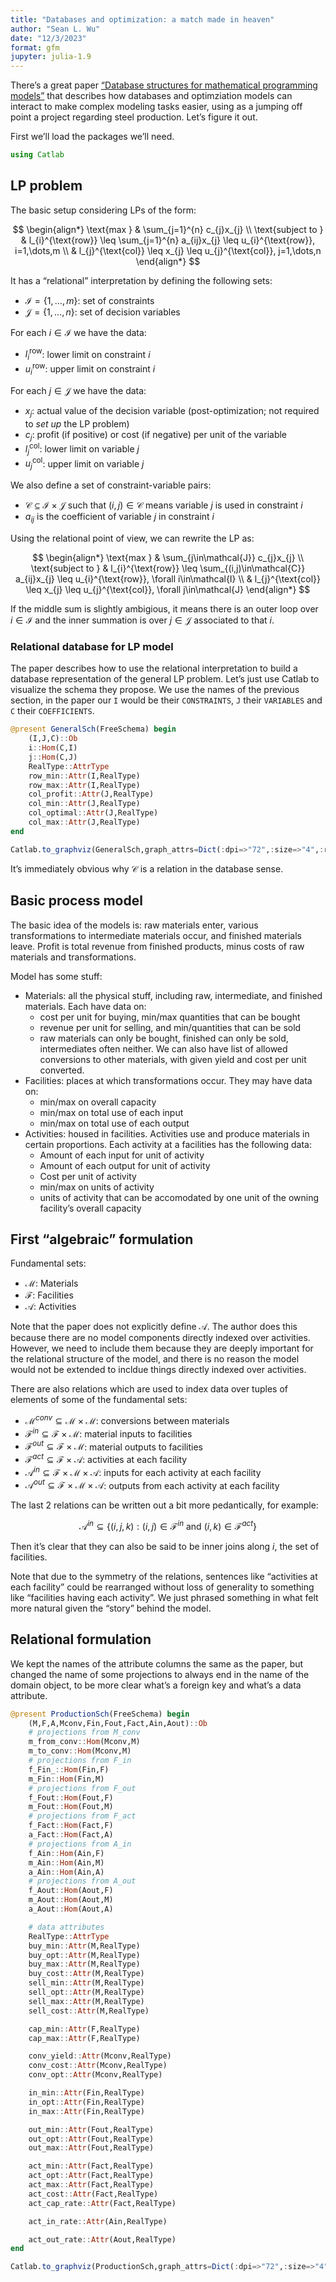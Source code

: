 ```yaml
---
title: "Databases and optimization: a match made in heaven"
author: "Sean L. Wu"
date: "12/3/2023"
format: gfm
jupyter: julia-1.9
---
```


There's a great paper ["Database structures for mathematical programming models"](https://www.sciencedirect.com/science/article/abs/pii/S0167923697000079) that describes how databases and optimziation models can interact to make complex modeling tasks easier, using as a jumping off point a project regarding steel production. Let's figure it out.

First we'll load the packages we'll need.

```julia
using Catlab
```

## LP problem

The basic setup considering LPs of the form:

$$
\begin{align*}
\text{max      } & \sum_{j=1}^{n} c_{j}x_{j} \\
\text{subject to      } & l_{i}^{\text{row}} \leq \sum_{j=1}^{n} a_{ij}x_{j} \leq u_{i}^{\text{row}}, i=1,\dots,m \\
& l_{j}^{\text{col}} \leq x_{j} \leq u_{j}^{\text{col}}, j=1,\dots,n
\end{align*}
$$

It has a "relational" interpretation by defining the following sets:

  * $\mathcal{I}=\{1,\dots,m\}$: set of constraints
  * $\mathcal{J}=\{1,\dots,n\}$: set of decision variables

For each $i\in\mathcal{I}$ we have the data:

  * $l_{i}^{\text{row}}$: lower limit on constraint $i$
  * $u_{i}^{\text{row}}$: upper limit on constraint $i$

For each $j\in\mathcal{J}$ we have the data:

  * $x_{j}$: actual value of the decision variable (post-optimization; not required to _set up_ the LP problem)
  * $c_{j}$: profit (if positive) or cost (if negative) per unit of the variable
  * $l_{j}^{\text{col}}$: lower limit on variable $j$
  * $u_{j}^{\text{col}}$: upper limit on variable $j$

We also define a set of constraint-variable pairs:

  * $\mathcal{C}\subseteq\mathcal{I}\times\mathcal{J}$ such that $(i,j)\in\mathcal{C}$ means variable $j$ is used in constraint $i$
  * $a_{ij}$ is the coefficient of variable $j$ in constraint $i$

Using the relational point of view, we can rewrite the LP as:

$$
\begin{align*}
\text{max      } & \sum_{j\in\mathcal{J}} c_{j}x_{j} \\
\text{subject to      } & l_{i}^{\text{row}} \leq \sum_{(i,j)\in\mathcal{C}} a_{ij}x_{j} \leq u_{i}^{\text{row}}, \forall i\in\mathcal{I} \\
& l_{j}^{\text{col}} \leq x_{j} \leq u_{j}^{\text{col}}, \forall j\in\mathcal{J}
\end{align*}
$$

If the middle sum is slightly ambigious, it means there is an outer loop over $i\in\mathcal{I}$ and the inner summation is over $j\in\mathcal{J}$ associated to that $i$.

### Relational database for LP model

The paper describes how to use the relational interpretation to build a database representation of the general LP problem. Let's just use Catlab to visualize the schema they propose. We use the names of the previous section, in the paper our `I` would be their `CONSTRAINTS`, `J` their `VARIABLES` and `C` their `COEFFICIENTS`.

```julia
@present GeneralSch(FreeSchema) begin
    (I,J,C)::Ob
    i::Hom(C,I)
    j::Hom(C,J)
    RealType::AttrType
    row_min::Attr(I,RealType)
    row_max::Attr(I,RealType)
    col_profit::Attr(J,RealType)
    col_min::Attr(J,RealType)
    col_optimal::Attr(J,RealType)
    col_max::Attr(J,RealType)
end

Catlab.to_graphviz(GeneralSch,graph_attrs=Dict(:dpi=>"72",:size=>"4",:ratio=>"expand"))
```

It's immediately obvious why $\mathcal{C}$ is a relation in the database sense.

## Basic process model

The basic idea of the models is: raw materials enter, various transformations to intermediate materials occur, and finished materials leave. Profit is total revenue from finished products, minus costs of raw materials and transformations.

Model has some stuff:

  * Materials: all the physical stuff, including raw, intermediate, and finished materials. Each have data on:
    - cost per unit for buying, min/max quantities that can be bought
    - revenue per unit for selling, and min/quantities that can be sold
    - raw materials can only be bought, finished can only be sold, intermediates often neither. We can also have list of allowed conversions to other materials, with given yield and cost per unit converted.
  * Facilities: places at which transformations occur. They may have data on:
    - min/max on overall capacity
    - min/max on total use of each input
    - min/max on total use of each output
  * Activities: housed in facilities. Activities use and produce materials in certain proportions. Each activity at a facilities has the following data:
    - Amount of each input for unit of activity
    - Amount of each output for unit of activity
    - Cost per unit of activity
    - min/max on units of activity
    - units of activity that can be accomodated by one unit of the owning facility's overall capacity

## First "algebraic" formulation

Fundamental sets:

  * $\mathcal{M}$: Materials
  * $\mathcal{F}$: Facilities
  * $\mathcal{A}$: Activities

Note that the paper does not explicitly define $\mathcal{A}$. The author does this because there are no model components directly indexed over activities. However, we need to include them because they are deeply important for the relational structure of the model, and there is no reason the model would not be extended to incldue things directly indexed over activities.

There are also relations which are used to index data over tuples of elements of some of the fundamental sets:

  * $\mathcal{M}^{conv}\subseteq\mathcal{M}\times\mathcal{M}$: conversions between materials
  * $\mathcal{F}^{in}\subseteq\mathcal{F}\times\mathcal{M}$: material inputs to facilities
  * $\mathcal{F}^{out}\subseteq\mathcal{F}\times\mathcal{M}$: material outputs to facilities
  * $\mathcal{F}^{act}\subseteq\mathcal{F}\times\mathcal{A}$: activities at each facility
  * $\mathcal{A}^{in}\subseteq\mathcal{F}\times\mathcal{M}\times\mathcal{A}$: inputs for each activity at each facility
  * $\mathcal{A}^{out}\subseteq\mathcal{F}\times\mathcal{M}\times\mathcal{A}$: outputs from each activity at each facility

The last 2 relations can be written out a bit more pedantically, for example:

$$
\mathcal{A}^{in}\subseteq\{ (i,j,k):(i,j)\in\mathcal{F}^{in} \text{ and } (i,k)\in\mathcal{F}^{act} \}
$$

Then it's clear that they can also be said to be inner joins along $i$, the set of facilities.

Note that due to the symmetry of the relations, sentences like "activities at each facility" could be rearranged without loss of generality to something like "facilities having each activity". We just phrased something in what felt more natural given the "story" behind the model.

## Relational formulation

We kept the names of the attribute columns the same as the paper, but changed the name of some projections to always end in the name of the domain object, to be more clear what's a foreign key and what's a data attribute.

```julia
@present ProductionSch(FreeSchema) begin
    (M,F,A,Mconv,Fin,Fout,Fact,Ain,Aout)::Ob
    # projections from M_conv
    m_from_conv::Hom(Mconv,M)
    m_to_conv::Hom(Mconv,M)
    # projections from F_in
    f_Fin_::Hom(Fin,F)
    m_Fin::Hom(Fin,M)
    # projections from F_out
    f_Fout::Hom(Fout,F)
    m_Fout::Hom(Fout,M)
    # projections from F_act
    f_Fact::Hom(Fact,F)
    a_Fact::Hom(Fact,A)
    # projections from A_in
    f_Ain::Hom(Ain,F)
    m_Ain::Hom(Ain,M)
    a_Ain::Hom(Ain,A)
    # projections from A_out
    f_Aout::Hom(Aout,F)
    m_Aout::Hom(Aout,M)
    a_Aout::Hom(Aout,A)

    # data attributes
    RealType::AttrType
    buy_min::Attr(M,RealType)
    buy_opt::Attr(M,RealType)
    buy_max::Attr(M,RealType)
    buy_cost::Attr(M,RealType)
    sell_min::Attr(M,RealType)
    sell_opt::Attr(M,RealType)
    sell_max::Attr(M,RealType)
    sell_cost::Attr(M,RealType)

    cap_min::Attr(F,RealType)
    cap_max::Attr(F,RealType)

    conv_yield::Attr(Mconv,RealType)
    conv_cost::Attr(Mconv,RealType)
    conv_opt::Attr(Mconv,RealType)

    in_min::Attr(Fin,RealType)
    in_opt::Attr(Fin,RealType)
    in_max::Attr(Fin,RealType)

    out_min::Attr(Fout,RealType)
    out_opt::Attr(Fout,RealType)
    out_max::Attr(Fout,RealType)

    act_min::Attr(Fact,RealType)
    act_opt::Attr(Fact,RealType)
    act_max::Attr(Fact,RealType)
    act_cost::Attr(Fact,RealType)
    act_cap_rate::Attr(Fact,RealType)

    act_in_rate::Attr(Ain,RealType)

    act_out_rate::Attr(Aout,RealType)
end

Catlab.to_graphviz(ProductionSch,graph_attrs=Dict(:dpi=>"72",:size=>"4",:ratio=>"expand"))
```